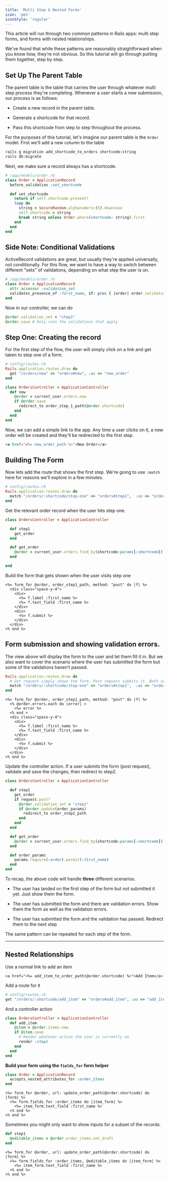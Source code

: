 ```yaml
---
title: 'Multi Step & Nested Forms'
icon: 'pen'
iconStyle: 'regular'
---
```


This article will run through two common patterns in Rails apps: multi step forms, and forms with nested relationships.

We've found that while these patterns are reasonably straightforward when you know how, they’re not obvious. So this tutorial will go through putting them together, step by step.

## Set Up The Parent Table

The parent table is the table that carries the user through whatever multi step process they're completing. Whenever a user starts a new submission, our process is as follows:

* Create a new record in the parent table.

* Generate a shortcode for that record.

* Pass this shortcode from step to step throughout the process.

For the purposes of this tutorial, let's imagine our parent table is the `Order` model. First we'll add a new column to the table

```bash
rails g migration add_shortcode_to_orders shortcode:string
rails db:migrate
```

Next, we make sure a record always has a shortcode.

```ruby
# /app/models/order.rb
class Order < ApplicationRecord
  before_validation :set_shortcode

  def set_shortcode
    return if self.shortcode.present?
    loop do
      string = SecureRandom.alphanumeric(5).downcase
      self.shortcode = string
      break string unless Order.where(shortcode: string).first
    end
  end
end
```

## Side Note: Conditional Validations

ActiveRecord validations are great, but usually they're applied universally, not conditionally. For this flow, we want to have a way to switch between different "sets" of validations, depending on what step the user is on.

```ruby
# /app/models/order.rb
class Order < ApplicationRecord
  attr_accessor :validation_set
  validates_presence_of :first_name, if: proc { |order| order.validation_set == "step1" }
end
```

Now in our controller, we can do

```ruby
@order.validation_set = "step1"
@order.save # Only runs the validations that apply
```

## Step One: Creating the record

For the first step of the flow, the user will simply click on a link and get taken to step one of a form.

```ruby
# config/routes.rb
Rails.application.routes.draw do
  get "/orders/new" => "orders#new", :as => "new_order"
end
```

```ruby
class OrdersController < ApplicationController
  def new
    @order = current_user.orders.new
    if @order.save 
      redirect_to order_step_1_path(@order.shortcode)
    end
  end
end
```

Now, we can add a simple link to the app. Any time a user clicks on it, a new order will be created and they'll be redirected to the first step.

```html
<a href="<%= new_order_path %>">New Order</a>
```

## Building The Form

Now lets add the route that shows the first step. We're going to use `:match` here for reasons we'll explore in a few minutes.

```ruby
# config/routes.rb
Rails.application.routes.draw do
  match "/orders/:shortcode/step-one" => "orders#step1",  :as => "order_step1", :via => [:get,:post]
end
```

Get the relevant order record when the user hits step one.

```ruby
class OrdersController < ApplicationController

  def step1
    get_order
  end

  def get_order
    @order = current_user.orders.find_by(shortcode:params[:shortcode])
  end

end
```

Build the form that gets shown when the user visits step one

```erb
<%= form_for @order, order_step1_path, method: "post" do |f| %>
  <div class="space-y-4">
    <div>
      <%= f.label :first_name %>
      <%= f.text_field :first_name %>
    </div>
    <div>
      <%= f.submit %>
    </div>
  </div>
<% end %> 
```

## Form submission and showing validation errors.

The view above will display the form to the user and let them fill it in. But we also want to cover the scenario where the user has submitted the form but some of the validations haven't passed.

```ruby
Rails.application.routes.draw do
  # Get request simply shows the form. Post request submits it. Both serve the step1.html.erb partial
  match "/orders/:shortcode/step-one" => "orders#step1",  :as => "order_step1", :via => [:get,:post]
end
```

```erb
<%= form_for @order, order_step1_path, method: "post" do |f| %>
  <% @order.errors.each do |error| >
    <%= error %>
  <% end >
  <div class="space-y-4">
    <div>
      <%= f.label :first_name %>
      <%= f.text_field :first_name %>
    </div>
    <div>
      <%= f.submit %>
    </div>
  </div>
<% end %> 
```

Update the controller action. If a user submits the form (post request), validate and save the changes, then redirect to step2.

```ruby
class OrdersController < ApplicationController

  def step1
    get_order
    if request.post?
      @order.validation_set = "step1"
      if @order.update(order_params)
        redirect_to order_step2_path
      end
    end
  end

  def get_order
    @order = current_user.orders.find_by(shortcode:params[:shortcode])
  end

  def order_params
    params.require(:order).permit(:first_name)
  end
end
```

To recap, the above code will handle **three** different scenarios.

* The user has landed on the first step of the form but not submitted it yet. Just show them the form.

* The user has submitted the form and there are validation errors. Show them the form as well as the validation errors.

* The user has submitted the form and the validation has passed. Redirect them to the next step

The same pattern can be repeated for each step of the form.

***

## Nested Relationships

Use a normal link to add an item

```erb
<a href="<%= add_item_to_order_path(@order.shortcode) %>">Add Item</a>
```

Add a route for it

```ruby
# config/routes.rb
get "/orders/:shortcode/add_item" => "orders#add_item", :as => "add_item"
```

And a controller action

```ruby
class OrdersController < ApplicationController
  def add_item
    @item = @order.items.new
    if @item.save 
      # Render whatever action the user is currently on
      render :step1
    end
  end
end
```

**Build your form using the `fields_for` form helper**

```ruby
class Order < ApplicationRecord
  accepts_nested_attributes_for :order_items
end
```

```erb
<%= form_for @order, url: update_order_path(@order.shortcode) do |form| %>
  <%= form.fields_for :order_items do |item_form| %>
    <%= item_form.text_field :first_name %> 
  <% end %>
<% end %>
```

Sometimes you might only want to show inputs for a subset of the records.

```ruby
def step1
  @editable_items = @order.order_items.not_draft
end
```

```erb
<%= form_for @order, url: update_order_path(@order.shortcode) do |form| %>
  <%= form.fields_for :order_items, @editable_items do |item_form| %>
    <%= item_form.text_field :first_name %> 
  <% end %>
<% end %>
```